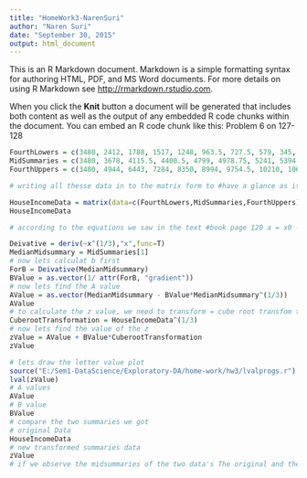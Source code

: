 ```yaml
---
title: "HomeWork3-NarenSuri"
author: "Naren Suri"
date: "September 30, 2015"
output: html_document
---
```


This is an R Markdown document. Markdown is a simple formatting syntax for authoring HTML, PDF, and MS Word documents. For more details on using R Markdown see <http://rmarkdown.rstudio.com>.

When you click the **Knit** button a document will be generated that includes both content as well as the output of any embedded R code chunks within the document. You can embed an R code chunk like this:
Problem 6 on 127-128

```r

FourthLowers = c(3480, 2412, 1788, 1517, 1248, 963.5, 727.5, 579, 345, 114)
MidSummaries = c(3480, 3678, 4115.5, 4400.5, 4799, 4978.75, 5241, 5394.5, 5510.25, 5494)
FourthUppers = c(3480, 4944, 6443, 7284, 8350, 8994, 9754.5, 10210, 10675.5, 10874)

# writing all thesse data in to the matrix form to #have a glance as it looks in the texxtbook

HouseIncomeData = matrix(data=c(FourthLowers,MidSummaries,FourthUppers), ncol=3)
HouseIncomeData

# according to the equations we saw in the text #book page 120 a = x0 - (T(x0)/Derivat(T(x0))), #similarly b = 1/deriv(t(x0))

Deivative = deriv(~x^(1/3),"x",func=T)
MedianMidsummary = MidSummaries[1]
# now lets calculat b first
ForB = Deivative(MedianMidsummary)
BValue = as.vector(1/ attr(ForB, "gradient"))
# now lets find the A value
AValue = as.vector(MedianMidsummary - BValue*MedianMidsummary^(1/3))
AValue
# to calculate the z value, we need to transform = cube root transfom this data
CuberootTransformation = HouseIncomeData^(1/3)
# now lets find the value of the z
zValue = AValue + BValue*CuberootTransformation
zValue

# lets draw the letter value plot
source("E:/Sem1-DataScience/Exploratory-DA/home-work/hw3/lvalprogs.r")
lval(zValue)
# A values
AValue
# B value
BValue
# compare the two summaries we got
# original Data
HouseIncomeData
# new transformed summaries data
zValue
# if we observe the midsummaries of the two data's The original and the new, they looks similar. So our transfomration makes sense.
```


